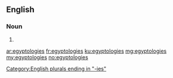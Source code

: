 ==English==

===Noun===
{{head|en}}

# {{plural of|egyptology}}

[[Category:English plurals ending in "-ies"]]

[[ar:egyptologies]]
[[fr:egyptologies]]
[[ku:egyptologies]]
[[mg:egyptologies]]
[[my:egyptologies]]
[[no:egyptologies]]